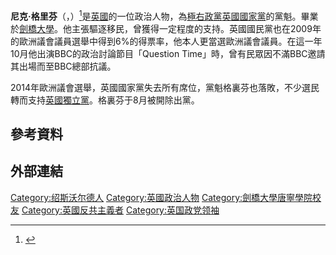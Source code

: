 {{Expand English|time=2019-06-25}}

{{Infobox officeholder
| name                = Nick Griffin
| image               = [[File:Nick_griffin_bnp_from_flickr_user_britishnationalism_(cropped).jpg|240px]]
| image_size          = 250px
| caption             = 2009年，格里芬在一个英国国家党会议上
| office              = [[英国国家党|英国国家党]]主席
| term_start          = 2014年7月21日
| term_end            = 2014年10月1日
| office1             = [[英国国家党|英国国家党]]董事长
| deputy1             = 
| predecessor1        = {{Link-en|约翰·泰恩多|John Tyndall (far-right activist)}}
| successor1          = {{Link-en|阿达姆·沃克|Adam Walker (British politician)}}
| term_start1         = 1999年9月27日
| term_end1           = 2014年7月21日
| constituency_MP2    = {{Link-en|英格兰西北选区|North West England (European Parliament constituency)}}
| parliament2         = 欧洲议会
| term_start2         = 2009年6月4日
| term_end2           = 2014年7月2日
| majority2           =
| predecessor2        = [[Den_Dover|Den Dover]]
| successor2          = [[Louise_Bours|Louise Bours]]
|birth_name=尼古拉斯·约翰·格里芬
| birth_date          = {{Birth date and age|1959|3|1|df=y}}
| birth_place         = [[Chipping_Barnet|Barnet]], [[Hertfordshire|Hertfordshire]], England
| death_date          =
| death_place         =
| nationality         = {{flag|UK}}
| spouse              = 杰西·格里芬<br />(1985–present)
| party               = [[英国国家党|英国国家党]] (1995–2014)<ref>{{cite news |last=Brooks |first=Tom |url=https://www.telegraph.co.uk/news/politics/11134801/Nick-Griffin-expelled-from-BNP.html |title=Nick Griffin expelled from BNP |newspaper=Telegraph |date=2014-10-01 |access-date=2015-12-20 |url-status=live |archive-url=https://web.archive.org/web/20151222074853/http://www.telegraph.co.uk/news/politics/11134801/Nick-Griffin-expelled-from-BNP.html |archive-date=2015-12-22 }}</ref><br /> [[國民陣線_(英國)|国民阵线]] (1974–1989)
| relations           = 伊格·格里芬（父亲）<br />简·格里芬（母亲）
| children            = 4
| residence           = [[Llanerfyl|Llanerfyl]], [[Powys|Powys]], Wales
| alma_mater          = [[Downing_College,_Cambridge|Downing College, Cambridge]]
| occupation          = 
| profession          = [[政客|政客]]
| signature           =
| website             = 
}}
'''尼克·格里芬'''（{{lang-en|'''Nicholas John "Nick" Griffin'''}}，{{bd|1959年|3月1日}}）<ref>{{cite web |last=Brooks |first=Tom |url=http://www.telegraph.co.uk/news/politics/11134801/Nick-Griffin-expelled-from-BNP.html |title=Nick Griffin expelled from BNP |publisher=Telegraph |date=2014-10-01 |accessdate=2015-12-20 |archive-date=2015-12-22 |archive-url=https://web.archive.org/web/20151222074853/http://www.telegraph.co.uk/news/politics/11134801/Nick-Griffin-expelled-from-BNP.html |dead-url=no }}</ref>是[[英國|英國]]的一位政治人物，為[[極右政黨|極右政黨]][[英國國家黨|英國國家黨]]的黨魁。畢業於[[劍橋大學|劍橋大學]]。他主張驅逐移民，曾獲得一定程度的支持。英國國民黨也在2009年的歐洲議會議員選舉中得到6%的得票率，他本人更當選歐洲議會議員。在這一年10月他出演BBC的政治討論節目「Question Time」時，曾有民眾因不滿BBC邀請其出場而至BBC總部抗議。

2014年歐洲議會選舉，英國國家黨失去所有席位，黨魁格裏芬也落敗，不少選民轉而支持[[英國獨立黨|英國獨立黨]]。格裏芬于8月被開除出黨。

== 參考資料 ==
{{reflist}}

== 外部連結 ==

{{Authority control}}
{{DEFAULTSORT:Griffin, Nick}}
[[Category:绍斯沃尔德人|Category:绍斯沃尔德人]]
[[Category:英國政治人物|Category:英國政治人物]]
[[Category:劍橋大學唐寧學院校友|Category:劍橋大學唐寧學院校友]]
[[Category:英國反共主義者|Category:英國反共主義者]]
[[Category:英国政党领袖|Category:英国政党领袖]]